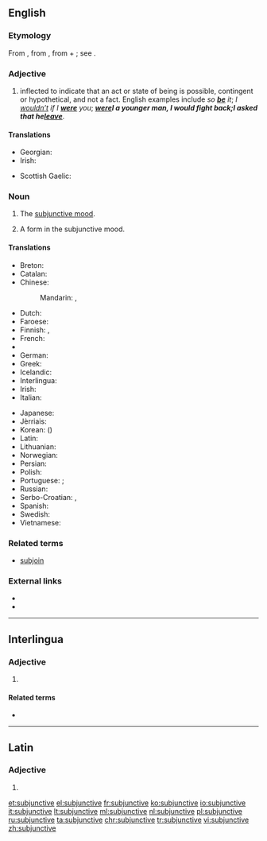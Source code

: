==English==

===Etymology===
From {{etyl|la|en}} {{term|subjunctivus||serving to join, connecting, in grammar applies to the subjunctive mode|lang=la}}, from {{term|subjungere||to add, join, subjoin}}, from {{term|sub||under}} + {{term|jungere||to join, yoke}}; see {{term|join}}.

===Adjective===
{{en-adj|-}}

# {{context|grammar|of a verb|lang=en}} inflected to indicate that an act or state of being is possible, contingent or hypothetical, and not a fact.  English examples include ''so '''[[be]]''' it''; ''I [[wouldn’t]] if I '''[[were]]''' you''; '''''[[were]]''' I a younger man, I would fight back''; ''I asked that he '''[[leave]]'''''.

====Translations====
{{trans-top|possible, contingent, or hypothetical; not a fact}}
* Georgian: {{t|ka|კავშირებითი|tr=kavširebit'i|sc=Geor}}
* Irish: {{t|ga|foshuiteach}}
{{trans-mid}}
* Scottish Gaelic: {{t|gd|fo-leantach}}
{{trans-bottom}}

===Noun===
{{en-noun|~}}

# {{context|grammar|uncountable|lang=en}} The [[subjunctive mood]].
# {{context|countable|lang=en}} A form in the subjunctive mood.

====Translations====
{{trans-top|subjunctive mood}}
* Breton: {{t+|br|doare-sujañ|m}}
* Catalan: {{t|ca|subjuntiu}}
* Chinese:
*: Mandarin: {{t|cmn|虛擬語氣|sc=Hani}}, {{t|cmn|虚拟语气|tr=xūnǐ yǔqì|sc=Hani}}
* Dutch: {{t+|nl|aanvoegende wijs|m}}
* Faroese: {{t|fo|hugsháttur|m}}
* Finnish: {{t+|fi|konjunktiivi}}, {{t+|fi|subjunktiivi}}
* French: {{t+|fr|subjonctif|m}}
* {{trreq|ka}}
* German: {{t+|de|Konjunktiv|m}}
* Greek: {{t+|el|υποτακτική|f|tr=ipotakticí}}
* Icelandic: {{t+|is|viðtengingarháttur|m}}
* Interlingua: {{t|ia|subjunctivo|m}}
* Irish: {{t|ga|foshuiteach|m}}
* Italian: {{t+|it|congiuntivo|m}}
{{trans-mid}}
* Japanese: {{t+|ja|接続法|tr=せつぞくほう, setsuzokuhō}}
* Jèrriais: {{t|roa-jer|subjonctif|m}}
* Korean: {{t+|ko|가정법|tr=gajeongbeop|sc=Hang}} ({{t+|ko|假定法|sc=Hani}})
* Latin: {{t|la|subiunctivus|m}}
* Lithuanian: {{t+|lt|tariamoji nuosaka}}
* Norwegian: {{t|no|konjunktiv|m}}
* Persian: {{t+|fa|التزامی|tr=eltezâmi|sc=fa-Arab}}
* Polish: {{t+|pl|tryb łączący|m}}
* Portuguese: {{t+|pt|subjuntivo|m}} {{qualifier|Brazil}}; {{t+|pt|conjuntivo|m}} {{qualifier|Portugal}}
* Russian: {{t+|ru|сослагательное наклонение|n|tr=soslagátel’noje naklonénije}}
* Serbo-Croatian: {{t|sh|konjunktiv|m}}, {{t|sh|vezni način|m}}
* Spanish: {{t+|es|subjuntivo|m}}
* Swedish: {{t+|sv|konjunktiv|c}}
* Vietnamese: {{t+|vi|lối cầu khẩn}}
{{trans-bottom}}

===Related terms===
* [[subjoin]]

===External links===
* {{R:Webster 1913}}
* {{R:Century 1911}}

----

==Interlingua==

===Adjective===
{{head|ia|adjective}}

# {{l|en|subjunctive}}

====Related terms====
* {{l|ia|subjunctivo}}

----

==Latin==

===Adjective===
{{la-adj-form|subjunctīve}}

# {{inflection of|subjunctīvus||voc|m|s|lang=la}}

[[et:subjunctive]]
[[el:subjunctive]]
[[fr:subjunctive]]
[[ko:subjunctive]]
[[io:subjunctive]]
[[it:subjunctive]]
[[lt:subjunctive]]
[[ml:subjunctive]]
[[nl:subjunctive]]
[[pl:subjunctive]]
[[ru:subjunctive]]
[[ta:subjunctive]]
[[chr:subjunctive]]
[[tr:subjunctive]]
[[vi:subjunctive]]
[[zh:subjunctive]]